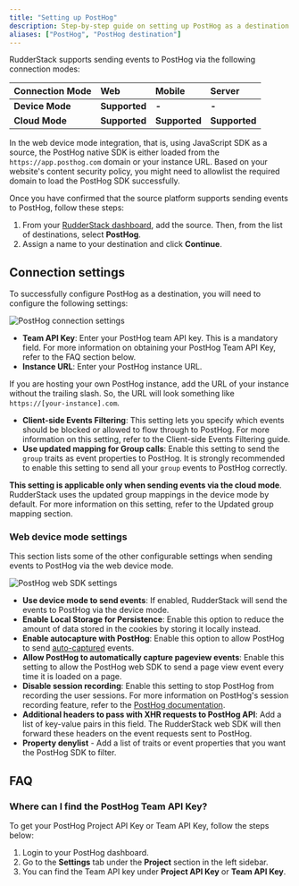 ```yaml
---
title: "Setting up PostHog"
description: Step-by-step guide on setting up PostHog as a destination in RudderStack.
aliases: ["PostHog", "PostHog destination"]
---
```


RudderStack supports sending events to PostHog via the following <Link to="/destinations/rudderstack-connection-modes/">connection modes</Link>:

| **Connection Mode** | **Web**           | **Mobile**        | **Server**        |
| :------------------ | :------------ | :------------ | :------------ |
| **Device Mode**     | **Supported** | **-**         | **-**         |
| **Cloud Mode**      | **Supported** | **Supported** | **Supported** |

<div class="infoBlock">
In the web device mode integration, that is, using <Link to="/sources/event-streams/sdks/rudderstack-javascript-sdk">JavaScript SDK</Link> as a source, the PostHog native SDK is either loaded from the <code class="inline-code">https://app.posthog.com</code> domain or your instance URL. Based on your website's content security policy, you might need to <Link to="/sources/event-streams/sdks/rudderstack-javascript-sdk/load-js-sdk/#allowlist-destination-domain">allowlist the required domain</Link> to load the PostHog SDK successfully.
</div>

Once you have confirmed that the source platform supports sending events to PostHog, follow these steps:

1. From your [RudderStack dashboard](https://app.rudderstack.com/), add the source. Then, from the list of destinations, select **PostHog**.
2. Assign a name to your destination and click **Continue**.

## Connection settings

To successfully configure PostHog as a destination, you will need to configure the following settings:

<img src="../../../assets/event-stream-destinations/posthog-connection-settings.png" alt="PostHog connection settings" />

- **Team API Key**: Enter your PostHog team API key. This is a mandatory field. For more information on obtaining your PostHog Team API Key, refer to the <Link to="#faq">FAQ</Link> section below.
- **Instance URL**: Enter your PostHog instance URL.

<div class="infoBlock">
If you are hosting your own PostHog instance, add the URL of your instance without the trailing slash. So, the URL will look something like <code class="inline-code">https://[your-instance].com</code>.
</div>

- **Client-side Events Filtering**: This setting lets you specify which events should be blocked or allowed to flow through to PostHog. For more information on this setting, refer to the <Link to="/sources/sdks/event-filtering/">Client-side Events Filtering</Link> guide.
- **Use updated mapping for Group calls**: Enable this setting to send the `group` traits as event properties to PostHog. It is strongly recommended to enable this setting to send all your `group` events to PostHog correctly.

<div class="warningBlock">
<strong>This setting is applicable only when sending events via the cloud mode</strong>. RudderStack uses the updated group mappings in the device mode by default. For more information on this setting, refer to the <Link to="/destinations/streaming-destinations/posthog/posthog-cloud-mode/#updated-group-mapping">Updated group mapping</Link> section.
</div>

### Web device mode settings

This section lists some of the other configurable settings when sending events to PostHog via the <Link to="/destinations/rudderstack-connection-modes/#device-mode/">web device mode</Link>.

<img src="../../../assets/event-stream-destinations/posthog-web-sdk-settings.png" alt="PostHog web SDK settings" />

- **Use device mode to send events**: If enabled, RudderStack will send the events to PostHog via the <Link to="/destinations/rudderstack-connection-modes/#device-mode">device mode</Link>.
- **Enable Local Storage for Persistence**: Enable this option to reduce the amount of data stored in the cookies by storing it locally instead.
- **Enable autocapture with PostHog**: Enable this option to allow PostHog to send [auto-captured](https://posthog.com/docs/integrations/js-integration#usage) events.
- **Allow PostHog to automatically capture pageview events**: Enable this setting to allow the PostHog web SDK to send a page view event every time it is loaded on a page.
- **Disable session recording**: Enable this setting to stop PostHog from recording the user sessions. For more information on PostHog's session recording feature, refer to the <a href="https://posthog.com/manual/recordings/">PostHog documentation</a>.
- **Additional headers to pass with XHR requests to PostHog API**: Add a list of key-value pairs in this field. The RudderStack web SDK will then forward these headers on the event requests sent to PostHog.
- **Property denylist** - Add a list of traits or event properties that you want the PostHog SDK to filter.

## FAQ

### Where can I find the PostHog Team API Key?

To get your PostHog Project API Key or Team API Key, follow the steps below:

1. Login to your PostHog dashboard.
2. Go to the **Settings** tab under the **Project** section in the left sidebar.
3. You can find the Team API key under **Project API Key** or **Team API Key**.
